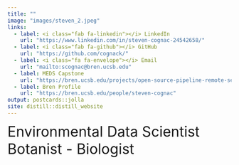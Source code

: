 ```yaml
---
title: ""
image: "images/steven_2.jpeg"
links:
  - label: <i class="fab fa-linkedin"></i> LinkedIn
    url: "https://www.linkedin.com/in/steven-cognac-24542658/"
  - label: <i class="fab fa-github"></i> GitHub
    url: "https://github.com/cognack/"
  - label: <i class="fa fa-envelope"></i> Email
    url: "mailto:scognac@bren.ucsb.edu"
  - label: MEDS Capstone
    url: "https://bren.ucsb.edu/projects/open-source-pipeline-remote-sensing-crop-yields-under-environmental-change-sub-saharan"
  - label: Bren Profile
    url: "https://bren.ucsb.edu/people/steven-cognac"
output: postcards::jolla
site: distill::distill_website
---
```


<font size="6">
Environmental Data Scientist\
Botanist - Biologist
</font>
